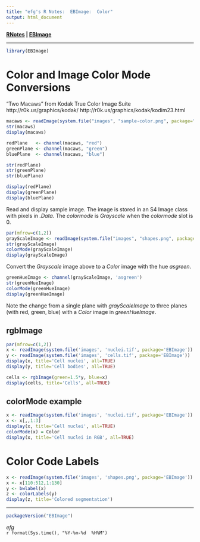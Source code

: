 ```yaml
---
title: "efg's R Notes:  EBImage:  Color"
output: html_document
---
```


**[RNotes](../../index.html) | [EBImage](index.html)** 

*****

```r
library(EBImage)
```

# Color and Image Color Mode Conversions

"Two Macaws" from Kodak True Color Image Suite
http://r0k.us/graphics/kodak/
http://r0k.us/graphics/kodak/kodim23.html

```r
macaws <- readImage(system.file("images", "sample-color.png", package="EBImage"))
str(macaws)
display(macaws)

redPlane   <- channel(macaws, "red")
greenPlane <- channel(macaws, "green")
bluePlane  <- channel(macaws, "blue")

str(redPlane)
str(greenPlane)
str(bluePlane)

display(redPlane)
display(greenPlane)
display(bluePlane)

```


Read and display sample image.  The image is stored in an S4 Image class with pixels in *.Data*.  The *colormode* is *Grayscale* when the *colormode* slot is 0.


```r
par(mfrow=c(1,2))
grayScaleImage <- readImage(system.file("images", "shapes.png", package="EBImage"))
str(grayScaleImage)
colorMode(grayScaleImage)
display(grayScaleImage)
```

Convert the *Grayscale* image above to a *Color* image with the hue *asgreen*.

```r
greenHueImage <- channel(grayScaleImage, 'asgreen')
str(greenHueImage)
colorMode(greenHueImage)
display(greenHueImage)
```

Note the change from a single plane with *grayScaleImage* to three planes (with red, green, blue) with a *Color* image in *greenHueImage*.

## rgbImage

```r
par(mfrow=c(1,2))
x <- readImage(system.file('images', 'nuclei.tif', package='EBImage'))
y <- readImage(system.file('images', 'cells.tif', package='EBImage'))
display(x, title='Cell nuclei', all=TRUE)
display(y, title='Cell bodies', all=TRUE)
```

```r
cells <- rgbImage(green=1.5*y, blue=x)
display(cells, title='Cells', all=TRUE)
```

## colorMode example

```r
x <- readImage(system.file('images', 'nuclei.tif', package='EBImage'))
x <- x[,,1:3]
display(x, title='Cell nuclei', all=TRUE)
colorMode(x) = Color
display(x, title='Cell nuclei in RGB', all=TRUE)
```

# Color Code Labels

```r
x <- readImage(system.file('images', 'shapes.png', package='EBImage'))
x <- x[110:512,1:130]
y <- bwlabel(x)
z <- colorLabels(y)
display(z, title='Colored segmentation')
```

*****

```r
packageVersion("EBImage")
```

*efg*  
`r format(Sys.time(), "%Y-%m-%d  %H%M")`  